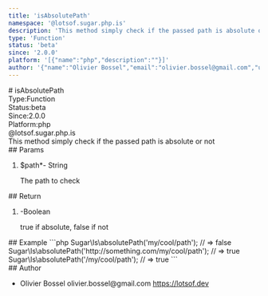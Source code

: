 ```yaml
---
title: 'isAbsolutePath'
namespace: '@lotsof.sugar.php.is'
description: 'This method simply check if the passed path is absolute or not'
type: 'Function'
status: 'beta'
since: '2.0.0'
platform: '[{"name":"php","description":""}]'
author: '{"name":"Olivier Bossel","email":"olivier.bossel@gmail.com","url":"https://lotsof.dev"}'
---
```

<div class="docmap-mdx">
# isAbsolutePath
<div class="_metas">
<div class="_type"><span class="_type-label">Type:</span><span class="_type-value">Function</span></div>
<div class="_status"><span class="_status-label">Status:</span><span class="_status-value -beta">beta</span></div>
<div class="_since"><span class="_since-label">Since:</span><span class="_since-value">2.0.0</span></div>
<div class="_platform"><span class="_platform-label">Platform:</span><span class="_platform-value -php">php</span></div>
</div>
<div class="_namespace">@lotsof.sugar.php.is</div>
<div class="_description typo-lead typo-format">
This method simply check if the passed path is absolute or not
</div>
<div class="_params">
## Params
<ol class="_list">
<li class="_item">
<span class="_name">$path<span class="_required">*</span></span><span class="_default">-</span> <span class="_type">String</span>
<p class="_description">The path to check</p>
</li>
</ol>
</div>
<div class="_return">
## Return
<ol class="_list">
<li class="_item">
<span class="_default">-</span><span class="_type">Boolean</span>
<p class="_description">true if absolute&comma; false if not</p>
</li>
</ol>
</div>
<div class="_examples">
## Example
```php
Sugar\Is\absolutePath('my/cool/path'); // => false
Sugar\Is\absolutePath('http://something.com/my/cool/path'); // => true
Sugar\Is\absolutePath('/my/cool/path'); // => true
```
</div>
<div class="_author">
## Author
<ul class="_list">
<li class="_item">
<span class="_name">Olivier Bossel</span>
<span class="_email">olivier.bossel@gmail.com</span>
<a href="https://lotsof.dev" target="_blank" class="_url">https://lotsof.dev</a>
</li>
</ul>
</div>
</div>